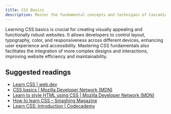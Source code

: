 ```yaml
---
title: CSS Basics
description: Master the fundamental concepts and techniques of Cascading Style Sheets (CSS), a styling language used to define the presentation and layout of HTML elements on web pages.
---
```


Learning CSS basics is crucial for creating visually appealing and functionally robust websites. It allows developers to control layout, typography, color, and responsiveness across different devices, enhancing user experience and accessibility. Mastering CSS fundamentals also facilitates the integration of more complex designs and interactions, improving website efficiency and maintainability.

## Suggested readings

- [Learn CSS | web.dev](https://web.dev/learn/css/)
- [CSS basics | Mozilla Developer Network (MDN)](https://developer.mozilla.org/en-US/docs/Learn/Getting_started_with_the_web/CSS_basics)
- [Learn to style HTML using CSS | Mozilla Developer Network (MDN)](https://developer.mozilla.org/en-US/docs/Learn/CSS)
- [How to learn CSS – Smashing Magazine](https://www.smashingmagazine.com/2019/01/how-to-learn-css/)
- [Learn CSS: Introduction | Codecademy](https://www.codecademy.com/learn/learn-css-introduction)
